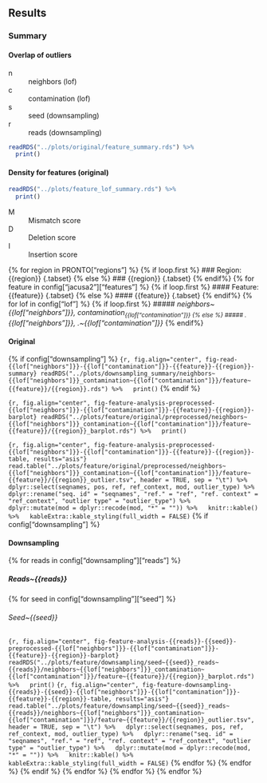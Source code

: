 ## Results {.tabset}
### Summary

#### Overlap of outliers

n
: neighbors (lof)

c
: contamination (lof)

s
: seed (downsampling)

r
: reads (downsampling)


```r
readRDS("../plots/original/feature_summary.rds") %>%
  print()
```

#### Density for features (original)

```r
readRDS("../plots/feature_lof_summary.rds") %>%
  print()
```

M
: Mismatch score

D
: Deletion score

I
: Insertion score

{% for region in PRONTO["regions"] %}
{% if loop.first %}
### Region: {{region}} {.tabset}
{% else %}
### {{region}} {.tabset}
{% endif%}
{% for feature in config["jacusa2"]["features"] %}
{% if loop.first %}
#### Feature: {{feature}} {.tabset}
{% else %}
#### {{feature}} {.tabset}
{% endif%}
{% for lof in config["lof"] %}
{% if loop.first %}
##### *neighbors~{{lof["neighbors"]}}, contamination~{{lof["contamination"]}}*
{% else %}
##### *.~{{lof["neighbors"]}}, .~{{lof["contamination"]}}*
{% endif%}
<h4>Original</h4>
{% if config["downsampling"] %}
```{r, fig.align="center", fig-read-{{lof["neighbors"]}}-{{lof["contamination"]}}-{{feature}}-{{region}}-summary}
readRDS("../plots/downsampling_summary/neighbors~{{lof["neighbors"]}}_contamination~{{lof["contamination"]}}/feature~{{feature}}/{{region}}.rds") %>%
  print()
```
{% endif %}

```{r, fig.align="center", fig-feature-analysis-preprocessed-{{lof["neighbors"]}}-{{lof["contamination"]}}-{{feature}}-{{region}}-barplot}
readRDS("../plots/feature/original/preprocessed/neighbors~{{lof["neighbors"]}}_contamination~{{lof["contamination"]}}/feature~{{feature}}/{{region}}_barplot.rds") %>%
  print()
```

<!-- TODO: add is target -->

```{r, fig.align="center", fig-feature-analysis-preprocessed-{{lof["neighbors"]}}-{{lof["contamination"]}}-{{feature}}-{{region}}-table, results="asis"}
read.table("../plots/feature/original/preprocessed/neighbors~{{lof["neighbors"]}}_contamination~{{lof["contamination"]}}/feature~{{feature}}/{{region}}_outlier.tsv", header = TRUE, sep = "\t") %>%
  dplyr::select(seqnames, pos, ref, ref_context, mod, outlier_type) %>%
  dplyr::rename("seq. id" = "seqnames", "ref." = "ref", "ref. context" = "ref_context", "outlier type" = "outlier_type") %>%
  dplyr::mutate(mod = dplyr::recode(mod, "*" = "")) %>%
  knitr::kable() %>%
  kableExtra::kable_styling(full_width = FALSE)
```
{% if config["downsampling"] %}
<h4>Downsampling</h4>
{% for reads in config["downsampling"]["reads"] %}
<h5>Reads~{{reads}}</h5>
{% for seed in config["downsampling"]["seed"] %}
<h6>Seed~{{seed}}</h6>
```{r, fig.align="center", fig-feature-analysis-{{reads}}-{{seed}}-preprocessed-{{lof["neighbors"]}}-{{lof["contamination"]}}-{{feature}}-{{region}}-barplot}
readRDS("../plots/feature/downsampling/seed~{{seed}}_reads~{{reads}}/neighbors~{{lof["neighbors"]}}_contamination~{{lof["contamination"]}}/feature~{{feature}}/{{region}}_barplot.rds") %>%
  print()
```
```{r, fig.align="center", fig-feature-downsampling-{{reads}}-{{seed}}-{{lof["neighbors"]}}-{{lof["contamination"]}}-{{feature}}-{{region}}-table, results="asis"}
read.table("../plots/feature/downsampling/seed~{{seed}}_reads~{{reads}}/neighbors~{{lof["neighbors"]}}_contamination~{{lof["contamination"]}}/feature~{{feature}}/{{region}}_outlier.tsv", header = TRUE, sep = "\t") %>%
  dplyr::select(seqnames, pos, ref, ref_context, mod, outlier_type) %>%
  dplyr::rename("seq. id" = "seqnames", "ref." = "ref", "ref. context" = "ref_context", "outlier type" = "outlier_type") %>%
  dplyr::mutate(mod = dplyr::recode(mod, "*" = "")) %>%
  knitr::kable() %>%
  kableExtra::kable_styling(full_width = FALSE)
```
{% endfor %}
{% endfor %}
{% endif %}
{% endfor %}
{% endfor %}
{% endfor %}

